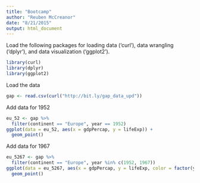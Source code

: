 ```yaml
---
title: "Bootcamp"
author: "Reuben McCreanor"
date: "8/21/2015"
output: html_document
---
```


Load the following packages for loading data ('curl'), data wrangling ('dplyr'), and data visualization ('ggplot2').

```r
library(curl)
library(dplyr)
library(ggplot2)
```

Load the data

```r
gap <- read.csv(curl("http://bit.ly/gap_data_upd"))
```

Add data for 1952

```r
eu_52 <- gap %>%
  filter(continent == "Europe", year == 1952)
ggplot(data = eu_52, aes(x = gdpPercap, y = lifeExp)) +
  geom_point() 
```

Add data for 1967

```r
eu_5267 <- gap %>%
  filter(continent == "Europe", year %in% c(1952, 1967))
ggplot(data = eu_5267, aes(x = gdpPercap, y = lifeExp, color = factor(year))) +
  geom_point() 
```

